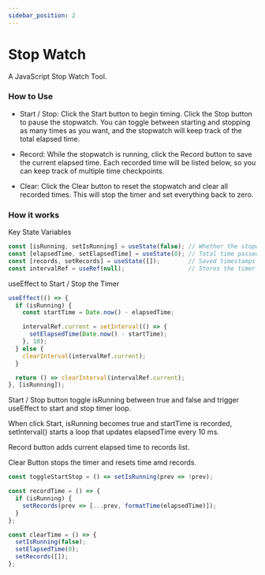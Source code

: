 ```yaml
---
sidebar_position: 2
---
```


# Stop Watch 


A JavaScript Stop Watch Tool.

### How to Use

* Start / Stop: Click the Start button to begin timing. Click the Stop button to pause the stopwatch. You can toggle between starting and stopping as many times as you want, and the stopwatch will keep track of the total elapsed time.

* Record: While the stopwatch is running, click the Record button to save the current elapsed time. Each recorded time will be listed below, so you can keep track of multiple time checkpoints.

* Clear: Click the Clear button to reset the stopwatch and clear all recorded times. This will stop the timer and set everything back to zero.




<StopWatch />

### How it works

Key State Variables

```jsx
const [isRunning, setIsRunning] = useState(false); // Whether the stopwatch is active
const [elapsedTime, setElapsedTime] = useState(0); // Total time passed in ms
const [records, setRecords] = useState([]);        // Saved timestamps
const intervalRef = useRef(null);                  // Stores the timer ID
```

useEffect to Start / Stop the Timer 

```jsx
useEffect(() => {
  if (isRunning) {
    const startTime = Date.now() - elapsedTime;

    intervalRef.current = setInterval(() => {
      setElapsedTime(Date.now() - startTime);
    }, 10);
  } else {
    clearInterval(intervalRef.current);
  }

  return () => clearInterval(intervalRef.current);
}, [isRunning]);
```


Start / Stop button toggle isRunning between true and false and trigger useEffect to start and stop timer loop.

When click Start, isRunning becomes true and startTime is recorded, setInterval() starts a loop that updates elapsedTime every 10 ms.

Record button adds current elapsed time to records list.

Clear Button stops the timer and resets time amd records.

```jsx
const toggleStartStop = () => setIsRunning(prev => !prev);

const recordTime = () => {
  if (isRunning) {
    setRecords(prev => [...prev, formatTime(elapsedTime)]);
  }
};

const clearTime = () => {
  setIsRunning(false);
  setElapsedTime(0);
  setRecords([]);
};

```

